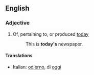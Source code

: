 ==English==

===Adjective===
{{en-adj|-|pos=[[today]][['s]]}}

# Of, pertaining to, or produced [[today]]
#:This is '''today's''' newspaper.

====Translations====
{{top}}
*Italian: [[odierno]], di [[oggi]]
{{mid}}

{{bottom}}